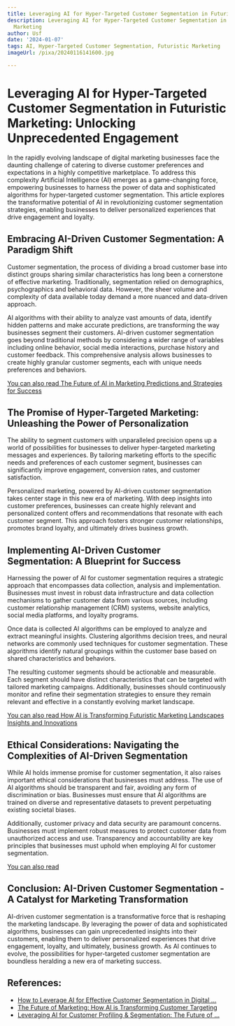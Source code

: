```yaml
---
title: Leveraging AI for Hyper-Targeted Customer Segmentation in Futuristic Marketing
description: Leveraging AI for Hyper-Targeted Customer Segmentation in Futuristic
  Marketing
author: Usf
date: '2024-01-07'
tags: AI, Hyper-Targeted Customer Segmentation, Futuristic Marketing
imageUrl: /pixa/20240116141600.jpg

---
```

# Leveraging AI  for Hyper-Targeted  Customer Segmentation in Futuristic Marketing: Unlocking Unprecedented Engagement

In the rapidly evolving landscape of digital marketing businesses face the daunting challenge of catering to diverse customer  preferences and expectations in a highly competitive marketplace.  To address  this complexity Artificial Intelligence (AI) emerges as a game-changing force, empowering businesses to harness the power of  data and sophisticated algorithms for hyper-targeted customer segmentation. This article explores  the transformative potential of AI in revolutionizing customer segmentation strategies, enabling businesses to deliver personalized  experiences that drive engagement and loyalty.

## Embracing AI-Driven Customer Segmentation: A Paradigm  Shift

Customer segmentation, the process of dividing a broad customer base into  distinct groups sharing similar characteristics has long been a cornerstone of effective marketing. Traditionally, segmentation relied on demographics, psychographics and behavioral data. However, the sheer volume and complexity of data available today demand a more nuanced and data-driven approach.

AI algorithms with  their  ability to analyze vast amounts of data, identify hidden patterns and make accurate predictions, are transforming the way businesses segment their customers. AI-driven customer segmentation goes beyond traditional  methods by considering a wider range of  variables including online behavior, social media interactions, purchase history and customer  feedback. This comprehensive analysis allows businesses to create highly granular customer segments, each with unique needs preferences and  behaviors.

[You can also read The Future of  AI in Marketing Predictions and Strategies for Success](The%20Future%20of%20AI%20in%20Marketing%20Predictions%20and%20Strategies%20for%20Success)


## The Promise of Hyper-Targeted Marketing: Unleashing  the Power of Personalization

The ability to segment customers  with  unparalleled precision opens up a world of possibilities for businesses to deliver hyper-targeted marketing messages and experiences. By tailoring marketing  efforts to the specific needs  and preferences of each customer segment, businesses can significantly improve engagement, conversion rates, and  customer  satisfaction.

Personalized  marketing,  powered by AI-driven customer segmentation  takes center  stage in this new era of  marketing. With deep insights into customer  preferences, businesses can create highly relevant and personalized content  offers and recommendations that resonate with each customer segment. This approach fosters stronger customer relationships, promotes brand loyalty, and ultimately drives business growth.

## Implementing AI-Driven Customer Segmentation: A Blueprint  for Success

Harnessing the power of AI  for customer segmentation requires a strategic approach that encompasses data collection, analysis and implementation. Businesses must invest in robust  data infrastructure  and data collection mechanisms to gather customer data from various sources, including customer  relationship management (CRM)  systems, website analytics, social media platforms, and loyalty programs.

Once data  is collected  AI algorithms can be employed to analyze and extract meaningful insights. Clustering algorithms decision trees, and neural networks are commonly  used techniques for customer segmentation. These  algorithms identify natural groupings within  the customer base based on shared characteristics and behaviors.

The resulting customer  segments  should be actionable and measurable. Each segment should have distinct characteristics that can be targeted with tailored  marketing campaigns. Additionally, businesses should continuously monitor  and refine their  segmentation strategies to ensure they  remain relevant and effective in  a constantly evolving market landscape.

[You can also read How AI is Transforming Futuristic Marketing  Landscapes Insights and Innovations](How%20AI%20is%20Transforming%20Futuristic%20Marketing%20Landscapes%20Insights%20and%20Innovations)


## Ethical Considerations: Navigating the Complexities of AI-Driven Segmentation

While AI holds immense promise for customer segmentation, it  also raises important ethical considerations that businesses must address. The  use  of AI algorithms should be transparent and fair, avoiding any form of discrimination or bias. Businesses must ensure that AI algorithms are trained on diverse and representative  datasets to prevent perpetuating existing societal biases.

Additionally, customer privacy and data  security are paramount concerns. Businesses must implement robust measures to protect  customer data from unauthorized access and use. Transparency and accountability are key  principles that businesses must uphold when employing  AI for customer segmentation.

[You can also read ]()


## Conclusion:  AI-Driven Customer Segmentation  - A Catalyst for Marketing Transformation

AI-driven customer segmentation is a transformative force that is reshaping the marketing landscape. By leveraging the power of data and sophisticated  algorithms, businesses can gain unprecedented insights into their  customers,  enabling them to deliver personalized  experiences that drive engagement, loyalty, and ultimately, business growth. As AI  continues to  evolve, the possibilities for hyper-targeted customer segmentation are boundless heralding a new era of marketing success.

## References:
- [How to Leverage AI for Effective Customer Segmentation in Digital ...](https://graphite-note.com/how-to-leverage-ai-for-effective-customer-segmentation-in-digital-marketing)
- [The Future of Marketing: How AI is Transforming Customer Targeting](https://www.linkedin.com/pulse/future-marketing-how-ai-transforming-customer-targeting)
- [Leveraging AI for Customer Profiling & Segmentation: The Future of ...](https://acuvate.com/uk/blog/ai-customer-profiling-segmentation-future-personalization/)
